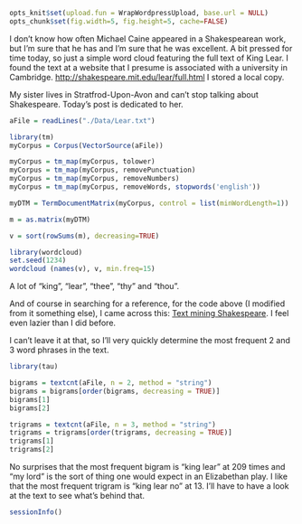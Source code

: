 ```r
opts_knit$set(upload.fun = WrapWordpressUpload, base.url = NULL) 
opts_chunk$set(fig.width=5, fig.height=5, cache=FALSE)
````

I don't know how often Michael Caine appeared in a Shakespearean work, but I'm sure that he has and I'm sure that he was excellent. A bit pressed for time today, so just a simple word cloud featuring the full text of King Lear. I found the text at a website that I presume is associated with a university in Cambridge. [http://shakespeare.mit.edu/lear/full.html](http://shakespeare.mit.edu/lear/full.html) I stored a local copy.

My sister lives in Stratfrod-Upon-Avon and can't stop talking about Shakespeare. Today's post is dedicated to her.

```r
aFile = readLines("./Data/Lear.txt")

library(tm)
myCorpus = Corpus(VectorSource(aFile))

myCorpus = tm_map(myCorpus, tolower)
myCorpus = tm_map(myCorpus, removePunctuation)
myCorpus = tm_map(myCorpus, removeNumbers)
myCorpus = tm_map(myCorpus, removeWords, stopwords('english'))

myDTM = TermDocumentMatrix(myCorpus, control = list(minWordLength=1))

m = as.matrix(myDTM)

v = sort(rowSums(m), decreasing=TRUE)

library(wordcloud)
set.seed(1234)
wordcloud (names(v), v, min.freq=15)  
```

A lot of "king", "lear", "thee", "thy" and "thou".

And of course in searching for a reference, for the code above (I modified from it something else), I came across this: [Text mining Shakespeare](http://www.r-bloggers.com/text-mining-the-complete-works-of-william-shakespeare/). I feel even lazier than I did before.

I can't leave it at that, so I'll very quickly determine the most frequent 2 and 3 word phrases in the text.

```r
library(tau)

bigrams = textcnt(aFile, n = 2, method = "string")
bigrams = bigrams[order(bigrams, decreasing = TRUE)]
bigrams[1]
bigrams[2]

trigrams = textcnt(aFile, n = 3, method = "string")
trigrams = trigrams[order(trigrams, decreasing = TRUE)]
trigrams[1]
trigrams[2]
```

No surprises that the most frequent bigram is "king lear" at 209 times and "my lord" is the sort of thing one would expect in an Elizabethan play. I like that the most frequent trigram is "king lear no" at 13. I'll have to have a look at the text to see what's behind that.

```r
sessionInfo()
```